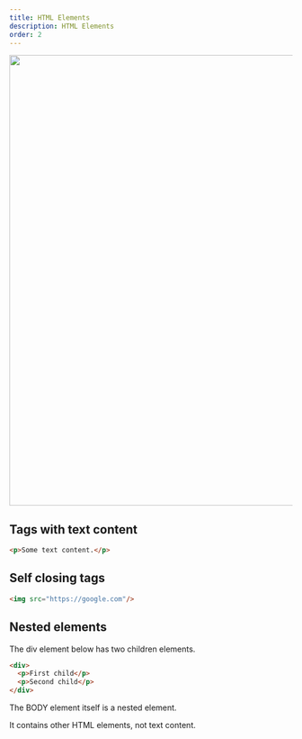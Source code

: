 ```yaml
---
title: HTML Elements
description: HTML Elements
order: 2
---
```



<img width="800px" src="https://camo.githubusercontent.com/32d33469fc5a474866077e87c5fbbb7ad1a11fec057ae083987a12e46cec9f4e/68747470733a2f2f77696b696d656469612e6f72672f6170692f726573745f76312f6d656469612f6d6174682f72656e6465722f7376672f33373530363132376630373330643962363033353533306634366337303661663465323331396434"/>


## Tags with text content

```html
<p>Some text content.</p>
```

## Self closing tags

```html
<img src="https://google.com"/>
```

## Nested elements

The div element below has two children elements.

```html
<div>
  <p>First child</p>
  <p>Second child</p>
</div>
```

<Aside>
The BODY element itself is a nested element.

It contains other HTML elements, not text content.
</Aside>